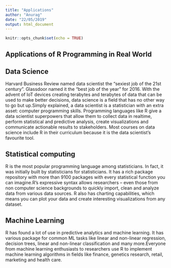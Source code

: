 ```yaml
---
title: "Applications"
author: "Anurag"
date: "22/05/2019"
output: html_document
---
```


```r
knitr::opts_chunk$set(echo = TRUE)
```

## Applications of R Programming in Real World

## Data Science
Harvard Business Review named data scientist the “sexiest job of the 21st century”. Glassdoor named it the “best job of the year” for 2016. With the advent of IoT devices creating terabytes and terabytes of data that can be used to make better decisions, data science is a field that has no other way to go but up.Simply explained, a data scientist is a statistician with an extra asset: computer programming skills. Programming languages like R give a data scientist superpowers that allow them to collect data in realtime, perform statistical and predictive analysis, create visualizations and communicate actionable results to stakeholders.
Most courses on data science include R in their curriculum because it is the data scientist’s favourite tool.

## Statistical computing
R is the most popular programming language among statisticians. In fact, it was initially built by statisticians for statisticians. It has a rich package repository with more than 9100 packages with every statistical function you can imagine.R’s expressive syntax allows researchers – even those from non computer science backgrounds to quickly import, clean and analyze data from various data sources.
R also has charting capabilities, which means you can plot your data and create interesting visualizations from any dataset.

## Machine Learning
R has found a lot of use in predictive analytics and machine learning. It has various package for common ML tasks like linear and non-linear regression, decision trees, linear and non-linear classification and many more.Everyone from machine learning enthusiasts to researchers use R to implement machine learning algorithms in fields like finance, genetics research, retail, marketing and health care.
